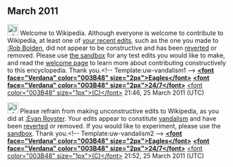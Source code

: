 <article id="31297296" title=User talk:Bit-Is-Me>
	<talkpage id="31297296" title="User talk:Bit-Is-Me">
== March 2011 ==
[[File:Information.svg|25px|alt=|link=]] Welcome to Wikipedia. Although everyone is welcome to contribute to Wikipedia, at least one of [[Special:Contributions/Bit-Is-Me|your recent edits]], such as the one you made to [[:Rob Bolden]], did not appear to be constructive and has been [[Help:Reverting|reverted]] or removed. Please use [[Wikipedia:Sandbox|the sandbox]] for any test edits you would like to make, and read the [[Wikipedia:Welcoming committee/Welcome to Wikipedia|welcome page]] to learn more about contributing constructively to this encyclopedia. Thank you.&lt;!-- Template:uw-vandalism1 --&gt; '''[[User:Eagles247|&lt;font face=&quot;Verdana&quot; color=&quot;003B48&quot; size=&quot;2px&quot;&gt;Eagles&lt;/font&gt;]]''' '''[[User talk:Eagles247|&lt;font face=&quot;Verdana&quot; color=&quot;003B48&quot; size=&quot;2px&quot;&gt;24/7&lt;/font&gt;]]''' [[Special:Contributions/Eagles247|&lt;font color=&quot;003B48&quot; size=&quot;1px&quot;&gt;(C)&lt;/font&gt;]] 21:46, 25 March 2011 (UTC)

[[File:Information.svg|25px|alt=|link=]] Please refrain from making unconstructive edits to Wikipedia, as you did at [[:Evan Royster]]. Your edits appear to constitute [[Wikipedia:Vandalism|vandalism]] and have been [[Help:Reverting|reverted]] or removed. If you would like to experiment, please use the [[Wikipedia:Sandbox|sandbox]]. Thank you.&lt;!-- Template:uw-vandalism2 --&gt; '''[[User:Eagles247|&lt;font face=&quot;Verdana&quot; color=&quot;003B48&quot; size=&quot;2px&quot;&gt;Eagles&lt;/font&gt;]]''' '''[[User talk:Eagles247|&lt;font face=&quot;Verdana&quot; color=&quot;003B48&quot; size=&quot;2px&quot;&gt;24/7&lt;/font&gt;]]''' [[Special:Contributions/Eagles247|&lt;font color=&quot;003B48&quot; size=&quot;1px&quot;&gt;(C)&lt;/font&gt;]] 21:52, 25 March 2011 (UTC)
	</talkpage>
</article>